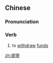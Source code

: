 {{also|提现}}
==Chinese==
{{zh-forms|s=提现}}

===Pronunciation===
{{zh-pron
|m=tíxiàn
|cat=v
}}

===Verb===
{{zh-verb}}

# to [[withdraw]] [[funds]]

[[zh:提現]]